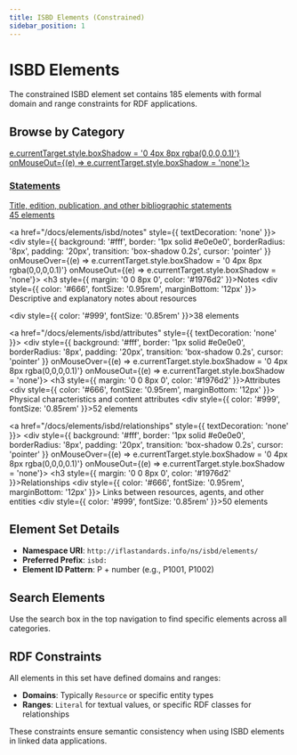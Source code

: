 ```yaml
---
title: ISBD Elements (Constrained)
sidebar_position: 1
---
```


# ISBD Elements

The constrained ISBD element set contains 185 elements with formal domain and range constraints for RDF applications.

## Browse by Category

<div style={{ display: 'grid', gridTemplateColumns: 'repeat(auto-fill, minmax(280px, 1fr))', gap: '16px', marginTop: '24px' }}>
  <a href="/docs/elements/isbd/statements" style={{ textDecoration: 'none' }}>
    <div style={{ background: '#fff', border: '1px solid #e0e0e0', borderRadius: '8px', padding: '20px', transition: 'box-shadow 0.2s', cursor: 'pointer' }}
         onMouseOver={(e) => e.currentTarget.style.boxShadow = '0 4px 8px rgba(0,0,0,0.1)'}
         onMouseOut={(e) => e.currentTarget.style.boxShadow = 'none'}>
      <h3 style={{ margin: '0 0 8px 0', color: '#1976d2' }}>Statements</h3>
      <div style={{ color: '#666', fontSize: '0.95rem', marginBottom: '12px' }}>
        Title, edition, publication, and other bibliographic statements
      </div>
      <div style={{ color: '#999', fontSize: '0.85rem' }}>45 elements</div>
    </div>
  </a>

  <a href="/docs/elements/isbd/notes" style={{ textDecoration: 'none' }}>
    <div style={{ background: '#fff', border: '1px solid #e0e0e0', borderRadius: '8px', padding: '20px', transition: 'box-shadow 0.2s', cursor: 'pointer' }}
         onMouseOver={(e) => e.currentTarget.style.boxShadow = '0 4px 8px rgba(0,0,0,0.1)'}
         onMouseOut={(e) => e.currentTarget.style.boxShadow = 'none'}>
      <h3 style={{ margin: '0 0 8px 0', color: '#1976d2' }}>Notes</h3>
      <div style={{ color: '#666', fontSize: '0.95rem', marginBottom: '12px' }}>
        Descriptive and explanatory notes about resources
      </div>
      <div style={{ color: '#999', fontSize: '0.85rem' }}>38 elements</div>
    </div>
  </a>

  <a href="/docs/elements/isbd/attributes" style={{ textDecoration: 'none' }}>
    <div style={{ background: '#fff', border: '1px solid #e0e0e0', borderRadius: '8px', padding: '20px', transition: 'box-shadow 0.2s', cursor: 'pointer' }}
         onMouseOver={(e) => e.currentTarget.style.boxShadow = '0 4px 8px rgba(0,0,0,0.1)'}
         onMouseOut={(e) => e.currentTarget.style.boxShadow = 'none'}>
      <h3 style={{ margin: '0 0 8px 0', color: '#1976d2' }}>Attributes</h3>
      <div style={{ color: '#666', fontSize: '0.95rem', marginBottom: '12px' }}>
        Physical characteristics and content attributes
      </div>
      <div style={{ color: '#999', fontSize: '0.85rem' }}>52 elements</div>
    </div>
  </a>

  <a href="/docs/elements/isbd/relationships" style={{ textDecoration: 'none' }}>
    <div style={{ background: '#fff', border: '1px solid #e0e0e0', borderRadius: '8px', padding: '20px', transition: 'box-shadow 0.2s', cursor: 'pointer' }}
         onMouseOver={(e) => e.currentTarget.style.boxShadow = '0 4px 8px rgba(0,0,0,0.1)'}
         onMouseOut={(e) => e.currentTarget.style.boxShadow = 'none'}>
      <h3 style={{ margin: '0 0 8px 0', color: '#1976d2' }}>Relationships</h3>
      <div style={{ color: '#666', fontSize: '0.95rem', marginBottom: '12px' }}>
        Links between resources, agents, and other entities
      </div>
      <div style={{ color: '#999', fontSize: '0.85rem' }}>50 elements</div>
    </div>
  </a>
</div>

## Element Set Details

- **Namespace URI**: `http://iflastandards.info/ns/isbd/elements/`
- **Preferred Prefix**: `isbd:`
- **Element ID Pattern**: P + number (e.g., P1001, P1002)

## Search Elements

<div style={{ background: '#f5f5f5', padding: '20px', borderRadius: '8px', marginTop: '32px' }}>
  <p style={{ margin: 0 }}>
    Use the search box in the top navigation to find specific elements across all categories.
  </p>
</div>

## RDF Constraints

All elements in this set have defined domains and ranges:

- **Domains**: Typically `Resource` or specific entity types
- **Ranges**: `Literal` for textual values, or specific RDF classes for relationships

These constraints ensure semantic consistency when using ISBD elements in linked data applications.